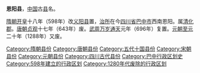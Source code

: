 '''恩阳县'''，[[中国|中国]]古[[县|县]]名。

[[隋朝|隋朝]][[开皇|开皇]]十八年（598年）改[[义阳县_(南梁)|义阳县]]置，[[治所|治所]]在今[[四川省|四川省]][[巴中市|巴中市]]西南恩阳。属[[清化郡|清化郡]]。[[唐朝|唐朝]][[貞觀_(唐朝)|贞观]]十七年（643年）废。[[武周|武周]][[万岁通天|万岁通天]]元年（696年）复置。[[元朝|元朝]][[至元_(忽必烈)|至元]]二十年（1288年）又废。
{{四川行政区划小作品}}
[[Category:隋朝县份|Category:隋朝县份]]
[[Category:唐朝县份|Category:唐朝县份]]
[[Category:五代十国县份|Category:五代十国县份]]
[[Category:宋朝县份|Category:宋朝县份]]
[[Category:元朝县份|Category:元朝县份]]
[[Category:四川古代县份|Category:四川古代县份]]
[[Category:巴中行政区划史|Category:巴中行政区划史]]
[[Category:598年建立的行政区划|Category:598年建立的行政区划]]
[[Category:1280年代废除的行政区划|Category:1280年代废除的行政区划]]